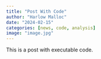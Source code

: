 ```yaml
---
title: "Post With Code"
author: "Harlow Malloc"
date: "2024-02-15"
categories: [news, code, analysis]
image: "image.jpg"
---
```


This is a post with executable code.
